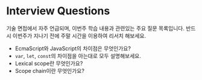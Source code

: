 # Interview Questions

기술 면접에서 자주 언급되며, 이번주 학습 내용과 관련있는 주요 질문 목록입니다. 반드시 이번주가 지나기 전에 주말 시간을 이용하여 리서치 해보세요.

- EcmaScript와 JavaScript의 차이점은 무엇인가요?
- `var`, `let`, `const`의 차이점을 아는대로 모두 설명해보세요.
- Lexical scope란 무엇인가요?
- Scope chain이란 무엇인가요?
